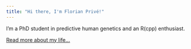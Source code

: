 ```yaml
---
title: "Hi there, I'm Florian Privé!"
---
```


I'm a PhD student in predictive human genetics and an R(cpp) enthusiast. 

[Read more about my life...](about.html)

